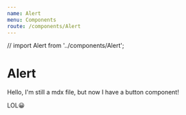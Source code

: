 ```yaml
---
name: Alert
menu: Components
route: /components/Alert
---
```


// import Alert from '../components/Alert';

# Alert

Hello, I'm still a mdx file, but now I have a button component!

<div>LOL😀</div>